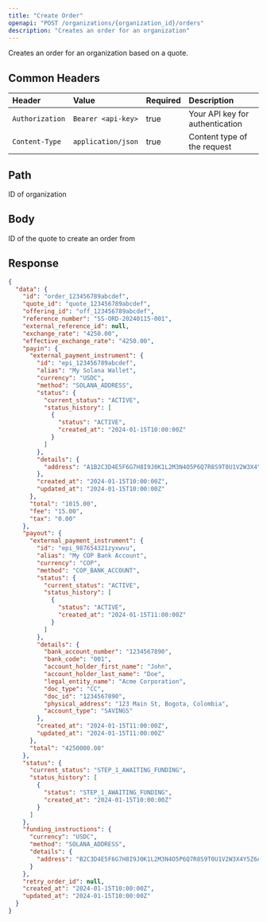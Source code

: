 ```yaml
---
title: "Create Order"
openapi: "POST /organizations/{organization_id}/orders"
description: "Creates an order for an organization"
---
```


Creates an order for an organization based on a quote.

## Common Headers

| Header          | Value              | Required | Description                     |
| :-------------- | :----------------- | :------- | :------------------------------ |
| `Authorization` | `Bearer <api-key>` | true     | Your API key for authentication |
| `Content-Type`  | `application/json` | true     | Content type of the request     |

## Path

<ParamField path="organization_id" type="string" required>
  ID of organization
</ParamField>

## Body

<ParamField body="quote_id" type="string" required>
  ID of the quote to create an order from
</ParamField>

## Response

<ResponseExample>

```json Response
{
  "data": {
    "id": "order_123456789abcdef",
    "quote_id": "quote_123456789abcdef",
    "offering_id": "off_123456789abcdef",
    "reference_number": "SS-ORD-20240115-001",
    "external_reference_id": null,
    "exchange_rate": "4250.00",
    "effective_exchange_rate": "4250.00",
    "payin": {
      "external_payment_instrument": {
        "id": "epi_123456789abcdef",
        "alias": "My Solana Wallet",
        "currency": "USDC",
        "method": "SOLANA_ADDRESS",
        "status": {
          "current_status": "ACTIVE",
          "status_history": [
            {
              "status": "ACTIVE",
              "created_at": "2024-01-15T10:00:00Z"
            }
          ]
        },
        "details": {
          "address": "A1B2C3D4E5F6G7H8I9J0K1L2M3N4O5P6Q7R8S9T0U1V2W3X4Y5Z6"
        },
        "created_at": "2024-01-15T10:00:00Z",
        "updated_at": "2024-01-15T10:00:00Z"
      },
      "total": "1015.00",
      "fee": "15.00",
      "tax": "0.00"
    },
    "payout": {
      "external_payment_instrument": {
        "id": "epi_987654321zyxwvu",
        "alias": "My COP Bank Account",
        "currency": "COP",
        "method": "COP_BANK_ACCOUNT",
        "status": {
          "current_status": "ACTIVE",
          "status_history": [
            {
              "status": "ACTIVE",
              "created_at": "2024-01-15T11:00:00Z"
            }
          ]
        },
        "details": {
          "bank_account_number": "1234567890",
          "bank_code": "001",
          "account_holder_first_name": "John",
          "account_holder_last_name": "Doe",
          "legal_entity_name": "Acme Corporation",
          "doc_type": "CC",
          "doc_id": "1234567890",
          "physical_address": "123 Main St, Bogota, Colombia",
          "account_type": "SAVINGS"
        },
        "created_at": "2024-01-15T11:00:00Z",
        "updated_at": "2024-01-15T11:00:00Z"
      },
      "total": "4250000.00"
    },
    "status": {
      "current_status": "STEP_1_AWAITING_FUNDING",
      "status_history": [
        {
          "status": "STEP_1_AWAITING_FUNDING",
          "created_at": "2024-01-15T10:00:00Z"
        }
      ]
    },
    "funding_instructions": {
      "currency": "USDC",
      "method": "SOLANA_ADDRESS",
      "details": {
        "address": "B2C3D4E5F6G7H8I9J0K1L2M3N4O5P6Q7R8S9T0U1V2W3X4Y5Z6A1"
      }
    },
    "retry_order_id": null,
    "created_at": "2024-01-15T10:00:00Z",
    "updated_at": "2024-01-15T10:00:00Z"
  }
}
```

</ResponseExample>
